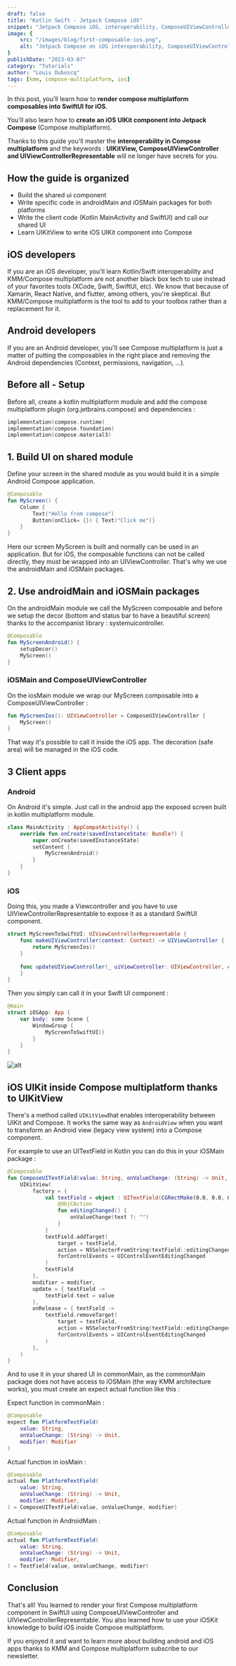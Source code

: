 ```yaml
---
draft: false
title: "Kotlin Swift - Jetpack Compose iOS"
snippet: "Jetpack Compose iOS, interoperability, ComposeUIViewController, UIViewControllerRepresentable, UIKitView..."
image: {
    src: "/images/blog/first-composable-ios.png",
    alt: "Jetpack Compose on iOS interoperability, ComposeUIViewController, UIViewControllerRepresentable"
}
publishDate: "2023-03-07"
category: "Tutorials"
author: "Louis Duboscq"
tags: [kmm, compose-multiplatform, ios]
--- 
```


In this post, you'll learn how to **render compose multiplatform composables into SwiftUI for iOS**. 

You'll also learn how to **create an iOS UIKit component into Jetpack Compose** (Compose multiplatform).

Thanks to this guide you'll master the **interoperability in Compose multiplatform** and the keywords : **UIKitView, ComposeUIViewController and UIViewControllerRepresentable** will ne longer have secrets for you.

## How the guide is organized 

- Build the shared ui component
- Write specific code in androidMain and iOSMain packages for both platforms
- Write the client code (Kotlin MainActivity and SwiftUI) and call our shared UI
- Learn UIKitView to write iOS UIKit component into Compose

## iOS developers

If you are an iOS developer, you'll learn Kotlin/Swift interoperability and KMM/Compose multiplatform are not another black box tech to use instead of your favorites tools (XCode, Swift, SwiftUI, etc). 
We know that because of Xamarin, React Native, and flutter, among others, you're skeptical.
But KMM/Compose multiplatform is the tool to add to your toolbox rather than a replacement for it.

## Android developers

If you are an Android developer, you'll see Compose multiplatform is just a matter of putting the composables in the right place and removing the Android dependencies (Context, permissions, navigation, ...).

## Before all - Setup 

Before all, create a kotlin multiplatform module and add the compose multiplatform plugin (org.jetbrains.compose) and dependencies :

```kotlin
implementation(compose.runtime)
implementation(compose.foundation) 
implementation(compose.material3)
```

## 1. Build UI on shared module

Define your screen in the shared module as you would build it in a simple Android Compose application.

```kotlin
@Composable
fun MyScreen() {
    Column {
        Text("Hello from compose")
        Button(onClick= {}) { Text("Click me")}
    }
}
```

Here our screen MyScreen is built and normally can be used in an application. 
But for iOS, the composable functions can not be called directly, they must be wrapped into an UIViewController.
That's why we use the androidMain and iOSMain packages.

## 2. Use androidMain and iOSMain packages


On the androidMain module we call the MyScreen composable and before we setup the decor (bottom and status bar to have a beautiful screen) thanks to the accompanist library : systemuicontroller.

```kotlin
@Composable
fun MyScreenAndroid() {
    setupDecor()
    MyScreen()
}
```

### iOSMain and ComposeUIViewController

On the iosMain module we wrap our MyScreen composable into a ComposeUIViewController : 

```kotlin
fun MyScreenIos(): UIViewController = ComposeUIViewController {
    MyScreen()
}
```

That way it's possible to call it inside the iOS app. The decoration (safe area) will be managed in the iOS code. 

## 3 Client apps

### Android

On Android it's simple. Just call in the android app the exposed screen built in kotlin multiplatform module.

```kotlin
class MainActivity : AppCompatActivity() {
    override fun onCreate(savedInstanceState: Bundle?) {
        super.onCreate(savedInstanceState)
        setContent {
            MyScreenAndroid()
        }
    }
}
```

### iOS

Doing this, you made a Viewcontroller and you have to use UIViewControllerRepresentable to expose it as a standard SwiftUI component.

```swift
struct MyScreenToSwiftUI: UIViewControllerRepresentable {
    func makeUIViewController(context: Context) -> UIViewController {
        return MyScreenIos()
    }
    
    func updateUIViewController(_ uiViewController: UIViewController, context: Context) {
    }
}
````

Then you simply can call it in your Swift UI component :

````swift
@main
struct iOSApp: App { 
    var body: some Scene {
        WindowGroup {
            MyScreenToSwiftUI()
        }
    }
}
````

![alt](/images/basic-compose-mpp-both.png)

## iOS UIKit inside Compose multiplatform thanks to UIKitView

There's a method called `UIKitView`that enables interoperability between UIKit and Compose. 
It works the same way as `AndroidView` when you want to transform an Android view (legacy view system) into a Compose component. 

For example to use an UITextField in Kotlin you can do this in your iOSMain package : 

```kotlin  
@Composable
fun ComposeUITextField(value: String, onValueChange: (String) -> Unit, modifier: Modifier) {
    UIKitView(
        factory = {
            val textField = object : UITextField(CGRectMake(0.0, 0.0, 0.0, 0.0)) {
                @ObjCAction
                fun editingChanged() {
                    onValueChange(text ?: "")
                }
            }
            textField.addTarget(
                target = textField,
                action = NSSelectorFromString(textField::editingChanged.name),
                forControlEvents = UIControlEventEditingChanged
            )
            textField
        },
        modifier = modifier,
        update = { textField ->
            textField.text = value
        },
        onRelease = { textField ->
            textField.removeTarget(
                target = textField,
                action = NSSelectorFromString(textField::editingChanged.name),
                forControlEvents = UIControlEventEditingChanged
            )
        },
    )
}
```

And to use it in your shared UI in commonMain, as the commonMain package does not have access to iOSMain (the way KMM architecture works), 
you must create an expect actual function like this : 

Expect function in commonMain : 

```kotlin
@Composable
expect fun PlatformTextField(
    value: String,
    onValueChange: (String) -> Unit,
    modifier: Modifier
)
```

Actual function in iosMain : 

```kotlin 
@Composable
actual fun PlatformTextField(
    value: String,
    onValueChange: (String) -> Unit,
    modifier: Modifier,
) = ComposeUITextField(value, onValueChange, modifier)
```

Actual function in AndroidMain : 

```kotlin 
@Composable
actual fun PlatformTextField(
    value: String,
    onValueChange: (String) -> Unit,
    modifier: Modifier,
) = TextField(value, onValueChange, modifier)
```

## Conclusion

That's all! You learned to render your first Compose multiplatform component in SwiftUI using ComposeUIViewController and UIViewControllerRepresentable. 
You also learned how to use your iOSKit knowledge to build iOS inside Compose multiplatform. 

If you enjoyed it and want to learn more about building android and iOS apps thanks to KMM and Compose multiplatform subscribe to our newsletter.